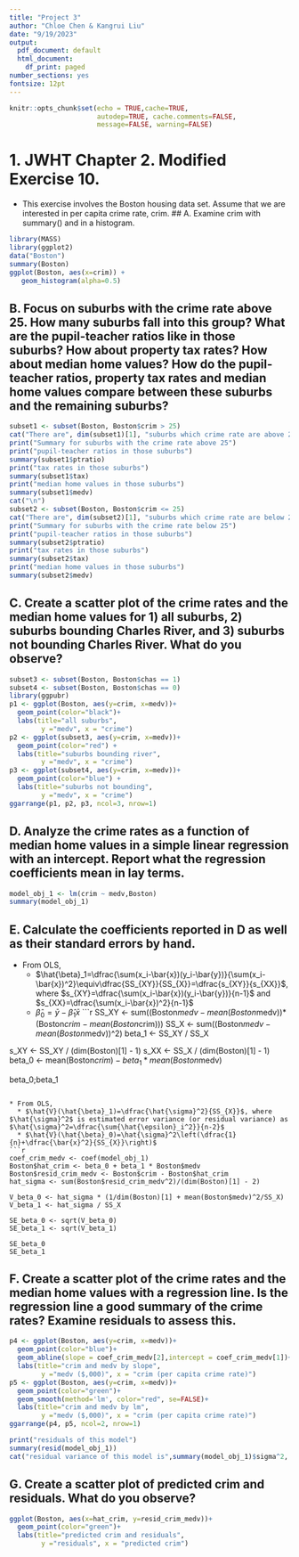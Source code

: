```yaml
---
title: "Project 3"
author: "Chloe Chen & Kangrui Liu"
date: "9/19/2023"
output:
  pdf_document: default
  html_document:
    df_print: paged
number_sections: yes
fontsize: 12pt
---
```

```r
knitr::opts_chunk$set(echo = TRUE,cache=TRUE, 
                      autodep=TRUE, cache.comments=FALSE,
                      message=FALSE, warning=FALSE)
```

# 1. JWHT Chapter 2. Modified Exercise 10.
- This exercise involves the Boston housing data set. Assume that we are interested in per capita crime rate, crim.
## A. Examine crim with summary() and in a histogram.
```r
library(MASS)
library(ggplot2)
data("Boston")
summary(Boston)
ggplot(Boston, aes(x=crim)) +
   geom_histogram(alpha=0.5)
```

## B. Focus on suburbs with the crime rate above 25. How many suburbs fall into this group? What are the pupil-teacher ratios like in those suburbs? How about property tax rates? How about median home values? How do the pupil-teacher ratios, property tax rates and median home values compare between these suburbs and the remaining suburbs?
```r
subset1 <- subset(Boston, Boston$crim > 25)
cat("There are", dim(subset1)[1], "suburbs which crime rate are above 25.\n")
print("Summary for suburbs with the crime rate above 25")
print("pupil-teacher ratios in those suburbs")
summary(subset1$ptratio)
print("tax rates in those suburbs")
summary(subset1$tax)
print("median home values in those suburbs")
summary(subset1$medv)
cat("\n")
subset2 <- subset(Boston, Boston$crim <= 25)
cat("There are", dim(subset2)[1], "suburbs which crime rate are below 25.\n")
print("Summary for suburbs with the crime rate below 25")
print("pupil-teacher ratios in those suburbs")
summary(subset2$ptratio)
print("tax rates in those suburbs")
summary(subset2$tax)
print("median home values in those suburbs")
summary(subset2$medv)

```

## C. Create a scatter plot of the crime rates and the median home values for 1) all suburbs, 2) suburbs bounding Charles River, and 3) suburbs not bounding Charles River. What do you observe?
```r
subset3 <- subset(Boston, Boston$chas == 1)
subset4 <- subset(Boston, Boston$chas == 0)
library(ggpubr)
p1 <- ggplot(Boston, aes(y=crim, x=medv))+ 
  geom_point(color="black")+
  labs(title="all suburbs",
        y ="medv", x = "crime")
p2 <- ggplot(subset3, aes(y=crim, x=medv))+ 
  geom_point(color="red") +
  labs(title="suburbs bounding river",
        y ="medv", x = "crime")
p3 <- ggplot(subset4, aes(y=crim, x=medv))+ 
  geom_point(color="blue") +
  labs(title="suburbs not bounding",
        y ="medv", x = "crime")
ggarrange(p1, p2, p3, ncol=3, nrow=1)
```

## D. Analyze the crime rates as a function of median home values in a simple linear regression with an intercept. Report what the regression coefficients mean in lay terms.
```r
model_obj_1 <- lm(crim ~ medv,Boston)
summary(model_obj_1)
```

## E. Calculate the coefficients reported in D as well as their standard errors by hand.
* From OLS, 
  * $\hat{\beta}_1=\dfrac{\sum(x_i-\bar{x})(y_i-\bar{y})}{\sum(x_i-\bar{x})^2}\equiv\dfrac{SS_{XY}}{SS_{X}}=\dfrac{s_{XY}}{s_{XX}}$, where $s_{XY}=\dfrac{\sum(x_i-\bar{x})(y_i-\bar{y})}{n-1}$ and $s_{XX}=\dfrac{\sum(x_i-\bar{x})^2}{n-1}$
  * $\hat{\beta}_0=\bar{y}-\hat{\beta}_1\bar{x}$
```r
SS_XY <- sum((Boston$medv-mean(Boston$medv))*(Boston$crim - mean(Boston$crim)))
SS_X <- sum((Boston$medv-mean(Boston$medv))^2)
beta_1 <- SS_XY / SS_X

s_XY <- SS_XY / (dim(Boston)[1] - 1)
s_XX <- SS_X / (dim(Boston)[1] - 1)
beta_0 <- mean(Boston$crim) - beta_1 * mean(Boston$medv)

beta_0;beta_1
```

* From OLS, 
  * $\hat{V}(\hat{\beta}_1)=\dfrac{\hat{\sigma}^2}{SS_{X}}$, where $\hat{\sigma}^2$ is estimated error variance (or residual variance) as $\hat{\sigma}^2=\dfrac{\sum{\hat{\epsilon}_i^2}}{n-2}$
  * $\hat{V}(\hat{\beta}_0)=\hat{\sigma}^2\left(\dfrac{1}{n}+\dfrac{\bar{x}^2}{SS_{X}}\right)$
```r
coef_crim_medv <- coef(model_obj_1)
Boston$hat_crim <- beta_0 + beta_1 * Boston$medv
Boston$resid_crim_medv <- Boston$crim - Boston$hat_crim
hat_sigma <- sum(Boston$resid_crim_medv^2)/(dim(Boston)[1] - 2)

V_beta_0 <- hat_sigma * (1/dim(Boston)[1] + mean(Boston$medv)^2/SS_X)
V_beta_1 <- hat_sigma / SS_X

SE_beta_0 <- sqrt(V_beta_0)
SE_beta_1 <- sqrt(V_beta_1)

SE_beta_0
SE_beta_1
```

## F. Create a scatter plot of the crime rates and the median home values with a regression line. Is the regression line a good summary of the crime rates? Examine residuals to assess this.
```r
p4 <- ggplot(Boston, aes(y=crim, x=medv))+
  geom_point(color="blue")+
  geom_abline(slope = coef_crim_medv[2],intercept = coef_crim_medv[1])+
  labs(title="crim and medv by slope",
        y ="medv ($,000)", x = "crim (per capita crime rate)")
p5 <- ggplot(Boston, aes(y=crim, x=medv))+
  geom_point(color="green")+
  geom_smooth(method='lm', color="red", se=FALSE)+
  labs(title="crim and medv by lm",
        y ="medv ($,000)", x = "crim (per capita crime rate)")
ggarrange(p4, p5, ncol=2, nrow=1)

print("residuals of this model")
summary(resid(model_obj_1))
cat("residual variance of this model is",summary(model_obj_1)$sigma^2, "\n")

```

## G. Create a scatter plot of predicted crim and residuals. What do you observe?
```r
ggplot(Boston, aes(x=hat_crim, y=resid_crim_medv))+
  geom_point(color="green")+
  labs(title="predicted crim and residuals",
        y ="residuals", x = "predicted crim")
```
